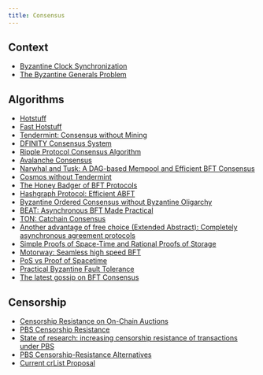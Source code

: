 ```yaml
---
title: Consensus
---
```


## Context

- [Byzantine Clock Synchronization](https://lamport.azurewebsites.net/pubs/clocks2.pdf)
- [The Byzantine Generals Problem](https://lamport.azurewebsites.net/pubs/byz.pdf)

## Algorithms

- [Hotstuff](https://arxiv.org/pdf/1803.05069.pdf)
- [Fast Hotstuff](https://arxiv.org/pdf/2010.11454.pdf)
- [Tendermint: Consensus without Mining](https://tendermint.com/static/docs/tendermint.pdf)
- [DFINITY Consensus System](https://cryptogurukul-com.b-cdn.net/wp-content/uploads/2021/08/dfinity-consensus.pdf)
- [Ripple Protocol Consensus Algorithm](https://ripple.com/files/ripple_consensus_whitepaper.pdf)
- [Avalanche Consensus](https://assets.website-files.com/5d80307810123f5ffbb34d6e/6009805681b416f34dcae012_Avalanche%20Consensus%20Whitepaper.pdf)
- [Narwhal and Tusk: A DAG-based Mempool and Efficient BFT Consensus](https://arxiv.org/pdf/2105.11827.pdf)
- [Cosmos without Tendermint](https://www.paradigm.xyz/2022/07/experiment-narwhal-bullshark-cosmos-stack)
- [The Honey Badger of BFT Protocols](https://eprint.iacr.org/2016/199.pdf)
- [Hashgraph Protocol: Efficient ABFT](https://hedera.com/hh-ieee_coins_paper-200516.pdf)
- [Byzantine Ordered Consensus without Byzantine Oligarchy](https://www.cs.cornell.edu/lorenzo/papers/Zhang20Byzantine.pdf)
- [BEAT: Asynchronous BFT Made Practical](https://www.csee.umbc.edu/~hbzhang/files/beat.pdf)
- [TON: Catchain Consensus](https://docs.ton.org/catchain.pdf)
- [Another advantage of free choice (Extended Abstract): Completely asynchronous agreement protocols](https://dl.acm.org/doi/10.1145/800221.806707)
- [Simple Proofs of Space-Time and Rational Proofs of Storage](https://eprint.iacr.org/2016/035.pdf)
- [Motorway: Seamless high speed BFT](https://arxiv.org/abs/2401.10369)
- [PoS vs Proof of Spacetime](https://spacemesh.io/blog/proof-of-stake-vs-proof-of-space-time/)
- [Practical Byzantine Fault Tolerance](https://pmg.csail.mit.edu/papers/osdi99.pdf)
- [The latest gossip on BFT Consensus](https://arxiv.org/abs/1807.04938)

## Censorship

- [Censorship Resistance on On-Chain Auctions](https://assets-global.website-files.com/642f3d0236c604d1022330f2/6499f35e0bd0f43471a95adc_MEV_Auctions_ArXiV_6.pdf)
- [PBS Censorship Resistance](https://notes.ethereum.org/@vbuterin/pbs_censorship_resistance)
- [State of research: increasing censorship resistance of transactions under PBS](https://notes.ethereum.org/s3JToeApTx6CKLJt8AbhFQ#Hybrid-PBS-can-we-use-proposers-only-for-inclusion-of-last-resort)
- [PBS Censorship-Resistance Alternatives](https://notes.ethereum.org/@fradamt/H1TsYRfJc)
- [Current crList Proposal](https://notes.ethereum.org/Dh7NaB59TnuUW5545msDJQ)
